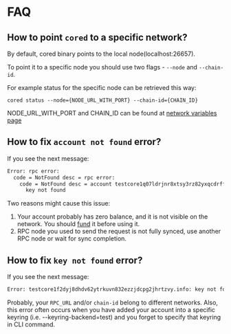 # FAQ

## How to point `cored` to a specific network?

By default, cored binary points to the local node(localhost:26657).

To point it to a specific node you should use two flags - `--node` and `--chain-id`.

For example status for the specific node can be retrieved this way:

```
cored status --node={NODE_URL_WITH_PORT} --chain-id={CHAIN_ID}
```

NODE_URL_WITH_PORT and CHAIN_ID can be found at
[network variables page](/docs/next/tutorials/get-started/setup-cli)

## How to fix `account not found` error?

If you see the next message:

```bash
Error: rpc error:
  code = NotFound desc = rpc error:
    code = NotFound desc = account testcore1q07ldrjnr8xtsy3rz82yxqcdrffu3uw3daslrw not found:
      key not found
```

Two reasons might cause this issue:

1. Your account probably has zero balance, and it is not visible on the network. You should
   [fund](/docs/next/tools/faucet) it before using it.
2. RPC node you used to send the request is not fully synced, use another RPC node or wait for sync
   completion.

## How to fix `key not found` error?

If you see the next message:

```bash
Error: testcore1f2dyj8dhdv62ytrkuvn832ezzjdcpg2jhrtzvy.info: key not found
```

Probably, your `RPC_URL` and/or `chain-id` belong to different networks. Also, this error often
occurs when you have added your account into a specific keyring (i.e. --keyring-backend=test) and
you forget to specify that keyring in CLI command.
